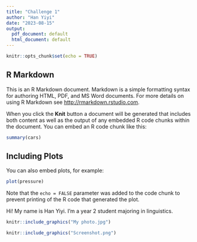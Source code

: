 ```yaml
---
title: "Challenge 1"
author: "Han Yiyi"
date: "2023-08-15"
output:
  pdf_document: default
  html_document: default
---
```


```r
knitr::opts_chunk$set(echo = TRUE)
```

## R Markdown

This is an R Markdown document. Markdown is a simple formatting syntax for authoring HTML, PDF, and MS Word documents. For more details on using R Markdown see <http://rmarkdown.rstudio.com>.

When you click the **Knit** button a document will be generated that includes both content as well as the output of any embedded R code chunks within the document. You can embed an R code chunk like this:

```r
summary(cars)
```

## Including Plots

You can also embed plots, for example:

```r
plot(pressure)
```

Note that the `echo = FALSE` parameter was added to the code chunk to prevent printing of the R code that generated the plot.

Hi! My name is Han Yiyi. I'm a year 2 student majoring in linguistics.
```r
knitr::include_graphics("My photo.jpg") 
```
```r
knitr::include_graphics("Screenshot.png") 
```